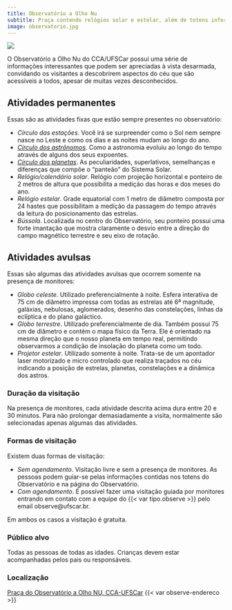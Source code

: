 ```yaml
---
title: Observatório a Olho Nu
subtitle: Praça contendo relógios solar e estelar, além de totens informativos sobre as estações, os astrônomos e os planetas.
image: observatorio.jpg
---
```


![](observatorio.jpg)

O Observatório a Olho Nu do CCA/UFSCar possui uma série de informações interessantes que podem ser apreciadas à vista desarmada, convidando os visitantes a descobrirem aspectos do céu que são acessíveis a todos, apesar de muitas vezes desconhecidos.

## Atividades permanentes

Essas são as atividades fixas que estão sempre presentes no observatório:

- *Círculo das estações*. Você irá se surpreender como o Sol nem sempre nasce no Leste e como os dias e as noites mudam ao longo do ano.
- [*Círculo dos astrônomos*](circulo_dos_astronomos/circulo_dos_astronomos.qmd). Como a astronomia evoluiu ao longo do tempo através de alguns dos seus expoentes.
- [*Círculo dos planetas*](circulo_dos_planetas/circulo_dos_planetas.qmd). As peculiaridades, superlativos, semelhanças e diferenças que compõe o "panteão" do Sistema Solar.
- *Relógio/calendário solar*. Relógio com projeção horizontal e ponteiro de 2 metros de altura que possibilita a medição das horas e dos meses do ano.
- *Relógio estelar*. Grade equatorial com 1 metro de diâmetro composta por 24 hastes que possibilitam a medição da passagem do tempo através da leitura do posicionamento das estrelas.
- *Bússola*. Localizada no centro do Observatório, seu ponteiro possui uma forte imantação que mostra claramente o desvio entre a direção do campo magnético terrestre e seu eixo de rotação.

## Atividades avulsas

Essas são algumas das atividades avulsas que ocorrem somente na presença de monitores:

- *Globo celeste*. Utilizado preferencialmente à noite. Esfera interativa de 75 cm de diâmetro impressa com todas as estrelas até 6ª magnitude, galáxias, nebulosas, aglomerados, desenho das constelações, linhas da eclíptica e do plano galáctico.
- *Globo terrestre*. Utilizado preferencialmente de dia. Também possui 75 cm de diâmetro e contém o mapa físico da Terra. Ele é orientado na mesma direção que o nosso planeta em tempo real, permitindo observarmos a condição de insolação do planeta como um todo.
- *Projetor estelar*. Utilizado somente à noite. Trata-se de um apontador laser motorizado e micro controlado que realiza traçados no céu indicando a posição de estrelas, planetas, constelações e a dinâmica dos astros.

### Duração da visitação

Na presença de monitores, cada atividade descrita acima dura entre 20 e 30 minutos. Para não prolongar demasiadamente a visita, normalmente são selecionadas apenas algumas das atividades.

### Formas de visitação

Existem duas formas de visitação:

- *Sem agendamento*. Visitação livre e sem a presença de monitores. As pessoas podem guiar-se pelas informações contidas nos totens do Observatório e na página do Observatório.
- *Com agendamento*. É possível fazer uma visitação guiada por monitores entrando em contato com a equipe do {{< var tipo.observe >}} pelo email observe@ufscar.br.

Em ambos os casos a visitação é gratuita.

### Público alvo

Todas as pessoas de todas as idades. Crianças devem estar acompanhadas pelos pais ou responsáveis.

### Localização

[Praça do Observatório a Olho NU, CCA-UFSCar]({{< var loc.localizacao >}})
{{< var observe-endereco >}}